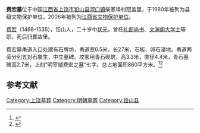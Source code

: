 {{coord|28|16|51|N|117|38|28|E|display=title|scale:10000}}
{{文物保护单位
| 级别 = 省级
| 省区市 = 江西省
| 名称 = 费宏墓
| 图片 = 
| 所在 = [[江西省|江西省]][[铅山县|铅山县]]
| 分类 = 古墓葬
| 时代 = [[明朝|明]]
| 编号 = 
| 登录 = 2006年
}}
'''费宏墓'''位于中国[[江西省|江西省]][[上饶市|上饶市]][[铅山县|铅山县]][[河口镇_(铅山县)|河口镇]]柴家埠村冠盖里，于1980年被列为县级文物保护单位，2006年被列为[[江西省文物保护单位|江西省文物保护单位]]。

[[费宏|费宏]]（1468-1535），铅山人，二十岁中[[状元|状元]]，曾任[[礼部尚书|礼部尚书]]、[[文渊阁|文渊阁]][[大学士|大学士]]等职，死后归葬故里。

费宏墓甬道入口处建有石牌坊，甬道宽6.5米，长27米，石板、卵石漫地。甬道两旁分列五对石象生，中立墓碑。坟冢用青石砌筑，高3.3米，直径4.4米，青石墓碑高2.7米，上刻“明宰铺费宏之墓”七字。总占地面积860平方米。<ref>{{cite web|title=费宏墓|publisher=上饶之窗|url=http://www.srzc.com/news/gj/09731947.html|deadurl=yes|archiveurl=https://web.archive.org/web/20131022075306/http://www.srzc.com/news/gj/09731947.html|archivedate=2013-10-22|access-date=2011-06-05}}</ref><ref>{{cite web|title=铅山费宏纪念馆|publisher=铅山旅游|url=http://www.ystour.cn/Html/2009-6/23/231622243869.htm|deadurl=yes|archiveurl=https://web.archive.org/web/20160304135659/http://www.ystour.cn/Html/2009-6/23/231622243869.htm|archivedate=2016-03-04|access-date=2011-06-05}}</ref>

==参考文献==
{{reflist}}

{{上饶市境内的江西省文物保护单位}}

{{DEFAULTSORT:Fei}}
[[Category:上饶墓葬|Category:上饶墓葬]]
[[Category:明朝墓葬|Category:明朝墓葬]]
[[Category:铅山县|Category:铅山县]]